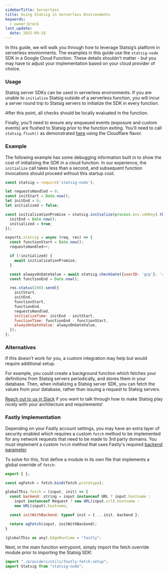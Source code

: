 ```yaml
---
sidebarTitle: Serverless
title: Using Statsig in Serverless Environments
keywords:
  - owner:brock
last_update:
  date: 2025-09-18
---
```


In this guide, we will walk you through how to leverage Statsig’s platform in serverless environments.  The examples in this guide use the `statsig-node` SDK in a Google Cloud Function.
These details shouldn't matter - but you may have to adjust your implementation based on your cloud provider of choice.

### Usage

Statsig server SDKs can be used in serverless environments.  If you are unable to `initialize` Statsig outside of a serverless function, you will incur a server round trip to Statsig servers to initialize the SDK in every function.

After this point, all checks should be locally evaluated in the function.

Finally, you'll need to ensure any enqueued events (exposure and custom events) are flushed to Statsig prior to the function exiting. You'll need to call `statsig.flush()` as demonstrated [here](/server/nodejsServerSDK#flushing-events-) using the Cloudflare flavor. 

### Example

The following example has some debugging information built in to show the cost of initializing the SDK in a cloud function.  In our experience, the `initialize` call takes less than a second, and subsequent function invocations should proceed without this startup cost.

```javascript
const statsig = require('statsig-node');

let requestsHandled = 0;
const initStart = Date.now();
let initEnd = 0;
let initialized = false;

const initializationPromise = statsig.initialize(process.env.sdkKey).then(() => {
  initEnd = Date.now();
  initialized = true;
});

exports.statsig = async (req, res) => {
  const functionStart = Date.now();
  requestsHandled++;

  if (!initialized) {
    await initializationPromise;
  }

  const alwaysOnGateValue = await statsig.checkGate({userID: 'gcp'}, 'always_on_gate');
  const functionEnd = Date.now();

  res.status(200).send({
    initStart,
    initEnd,
    functionStart,
    functionEnd,
    requestsHandled,
    initializeTime: initEnd - initStart,
    functionTime: functionEnd - functionStart,
    alwaysOnGateValue: alwaysOnGateValue,
  });
};
```


### Alternatives

If this doesn't work for you, a custom integration may help but would require additional setup.

For example, you could create a background function which fetches your definitions from Statsig servers periodically, and stores them in your database.
Then, when initializing a Statsig server SDK, you can fetch the values from your database, rather than issuing a request to Statsig servers.

[Reach out to us in Slack](https://www.statsig.com/slack) if you want to talk through how to make Statsig play nicely with your architecture and requirements!

### Fastly Implementation

Depending on your Fastly account settings, you may have an extra layer of security enabled which requires a custom `fetch` method to be implemented for any network requests that need to be made to 3rd party domains. You must implement a custom `fetch` method that uses Fastly's required [backend parameter](https://js-compute-reference-docs.edgecompute.app/docs/globals/fetch).

To solve for this, first define a module in its own file that implements a global override of `fetch`:

```javascript
export { };

const ogFetch = fetch.bind(fetch.prototype);

globalThis.fetch = (input, init) => {
  const backend: string = input instanceof URL ? input.hostname :
    input instanceof Request ? new URL(input.url).hostname :
    new URL(input).hostname;

  const initWithBackend: typeof init = { ...init, backend };

  return ogFetch(input, initWithBackend);
}

(globalThis as any).EdgeRuntime = "fastly";
```

Next, in the main function entrypoint, simply import the fetch override module prior to importing the Statsig SDK:

```javascript
import "./providers/utils/fastly-fetch-setup";
import Statsig from "statsig-node";
```
